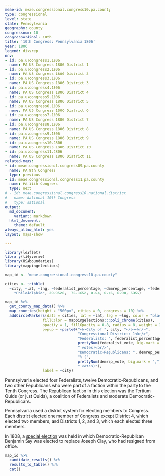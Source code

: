```yaml
---
meae-id: meae.congressional.congress10.pa.county
type: congressional
level: state
state: Pennsylvania
geography: county
congressnum: 10
congressordinal: 10th
title: '10th Congress: Pennsylvania 1806'
year: 1806
legend: dissrep
nnv:
- id: pa.uscongress1.1806
  name: PA US Congress 1806 District 1
- id: pa.uscongress2.1806
  name: PA US Congress 1806 District 2
- id: pa.uscongress3.1806
  name: PA US Congress 1806 District 3
- id: pa.uscongress4.1806
  name: PA US Congress 1806 District 4
- id: pa.uscongress5.1806
  name: PA US Congress 1806 District 5
- id: pa.uscongress6.1806
  name: PA US Congress 1806 District 6
- id: pa.uscongress7.1806
  name: PA US Congress 1806 District 7
- id: pa.uscongress8.1806
  name: PA US Congress 1806 District 8
- id: pa.uscongress9.1806
  name: PA US Congress 1806 District 9
- id: pa.uscongress10.1806
  name: PA US Congress 1806 District 10
- id: pa.uscongress11.1806
  name: PA US Congress 1806 District 11
related-maps:
- id: meae.congressional.congress09.pa.county
  name: PA 9th Congress
  type: previous
- id: meae.congressional.congress11.pa.county
  name: PA 11th Congress
  type: next
# - id: meae.congressional.congress10.national.district
#   name: National 10th Congress
#   type: national
output:
  md_document:
    variant: markdown
  html_document:
    theme: default
always_allow_html: yes
layout: maps-show

---
```


```r
library(leaflet)
library(tidyverse)
library(USAboundaries)
library(mappingelections)

map_id <- "meae.congressional.congress10.pa.county"

cities <- tribble(
  ~city, ~lat, ~lng, ~federalist_percentage, ~demrep_percentage, ~federalist_vote, ~demrep_vote,
    "Philadelphia", 39.9526, -75.1652, 0.54, 0.46, 6298, 5355)
```

<div class="map">

```r
map_id %>%
  get_county_map_data() %>%
  map_counties(height = "500px", cities = 0, congress = 10) %>% 
  addCircleMarkers(data = cities, lat = ~lat, lng = ~lng, color = "black",
                 fillColor = mappingelections:::poli_chrome(cities),
                 opacity = 1, fillOpacity = 0.8, radius = 8, weight = 3,
                 popup = ~paste0("<b>City of ", city, "</b><br/>",
                                 "Congressional District: 1<br/>",
                                 "Federalists: ", federalist_percentage * 100, "% (", 
                                 prettyNum(federalist_vote, big.mark = ","), 
                                 " votes)<br/>",
                                 "Democratic-Republicans: ", demrep_percentage * 100,
                                 "% (", 
                                 prettyNum(demrep_vote, big.mark = ","),
                                 " votes)"),
                 label = ~city) 
```

</div>

Pennsylvania elected four Federalists, twelve Democratic-Republicans, and two other Republicans who were part of a faction within the party to the Tenth Congress. The Republican faction in this election was the Tertium Quids (or just Quids), a coalition of Federalists and moderate Democratic-Republicans.

Pennsylvania used a district system for electing members to Congress. Each district elected one member of Congress except District 4, which elected two members, and Districts 1, 2, and 3, which each elected three members.

In 1808, a [special election](https://elections.lib.tufts.edu/catalog/tufts:pa.uscongress1.specialelection.1808) was held in which Democratic-Republican Benjamin Say was elected to replace Joseph Clay, who had resigned from office.

<div class="results-table">

```r
map_id %>%
  candidate_results() %>%
  results_to_table() %>%
  cat()
```

</div>
